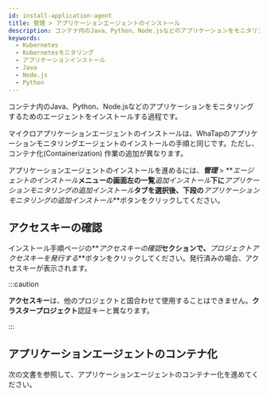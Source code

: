 ```yaml
---
id: install-application-agent
title: 管理 > アプリケーションエージェントのインストール
description: コンテナ内のJava、Python、Node.jsなどのアプリケーションをモニタリングするためのエージェントをインストールする過程です。
keywords:
  - Kubernetes
  - Kubernetesモニタリング
  - アプリケーションインストール
  - Java
  - Node.js
  - Python
---
```



コンテナ内のJava、Python、Node.jsなどのアプリケーションをモニタリングするためのエージェントをインストールする過程です。

マイクロアプリケーションエージェントのインストールは、WhaTapのアプリケーションモニタリングエージェントのインストールの手順と同じです。ただし、コンテナ化(Containerization) 作業の追加が異なります。 

アプリケーションエージェントのインストールを進めるには、**_管理_** > **_エージェントのインストール_**メニューの画面左の一覧**_追加インストール_**下に**_アプリケーションモニタリングの追加インストール_**タブを選択後、下段の**_アプリケーションモニタリングの追加インストール_**ボタンをクリックしてください。

<ImgLang img='k8s-install-master-node-application.png' desc='アプリケーションエージェントのインストール' />

## アクセスキーの確認

<ImgLang img='k8s-application-accesskey.png' desc='アクセスキーの確認' />

インストール手順ページの**_アクセスキーの確認_**セクションで、**_プロジェクトアクセスキーを発行する_**ボタンをクリックしてください。発行済みの場合、アクセスキーが表示されます。

:::caution

**アクセスキー**は、他のプロジェクトと国合わせて使用することはできません。**クラスタープロジェクト**認証キーと異なります。

:::

## アプリケーションエージェントのコンテナ化

次の文書を参照して、アプリケーションエージェントのコンテナー化を進めてください。


<DocCardList/>

